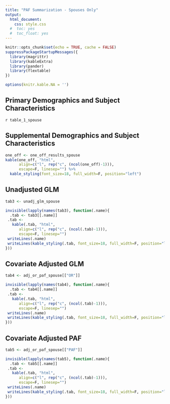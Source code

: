 ```yaml
---
title: "PAF Summarization - Spouses Only"
output:
  html_document:
    css: style.css
  #  toc: yes
  #  toc_float: yes
---
```


```r
knitr::opts_chunk$set(echo = TRUE, cache = FALSE)
suppressPackageStartupMessages({
  library(magrittr)
  library(kableExtra)
  library(pander)
  library(flextable)
})

options(knitr.kable.NA = '')


```


## Primary Demographics and Subject Characteristics

`r table_1_spouse`

## Supplemental Demographics and Subject Characteristics

```r

one_off <- one_off_results_spouse
kable(one_off, "html", 
      align=c("l", rep("c", (ncol(one_off)-1))), 
      escape=F, linesep="") %>%  
  kable_styling(font_size=18, full_width=F, position="left")

```


## Unadjusted GLM

```r

tab3 <- unadj_glm_spouse

invisible(lapply(names(tab3), function(.name){
  .tab <- tab3[[.name]]
 .tab <- 
   kable(.tab, "html", 
      align=c("l", rep("c", (ncol(.tab)-1))), 
      escape=F, linesep="")
 writeLines(.name)
 writeLines(kable_styling(.tab, font_size=18, full_width=F, position="left"))
}))


```



## Covariate Adjusted GLM
```r

tab4 <- adj_or_paf_spouse[["OR"]]

invisible(lapply(names(tab4), function(.name){
  .tab <- tab4[[.name]]
 .tab <- 
   kable(.tab, "html", 
      align=c("l", rep("c", (ncol(.tab)-1))), 
      escape=F, linesep="")
 writeLines(.name)
 writeLines(kable_styling(.tab, font_size=18, full_width=F, position="left"))
}))

```


## Covariate Adjusted PAF
```r

tab5 <- adj_or_paf_spouse[["PAF"]]

invisible(lapply(names(tab5), function(.name){
  .tab <- tab5[[.name]]
 .tab <- 
   kable(.tab, "html", 
      align=c("l", rep("c", (ncol(.tab)-1))), 
      escape=F, linesep="")
 writeLines(.name)
 writeLines(kable_styling(.tab, font_size=18, full_width=F, position="left"))
}))

```
